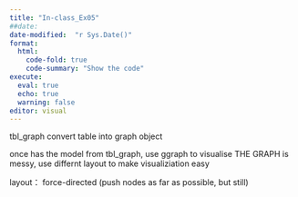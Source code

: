 ```yaml
---
title: "In-class_Ex05"
##date: 
date-modified:  "r Sys.Date()"
format:
  html:
    code-fold: true
    code-summary: "Show the code"
execute: 
  eval: true
  echo: true
  warning: false
editor: visual
---
```

tbl_graph convert table into graph object

once has the model from tbl_graph, use ggraph to visualise
THE GRAPH is messy, use differnt layout to make visualiziation easy

layout：
force-directed (push nodes as far as possible, but still)